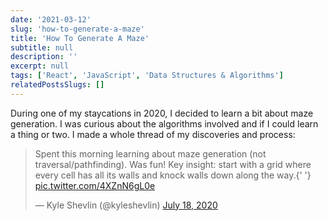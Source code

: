 ```yaml
---
date: '2021-03-12'
slug: 'how-to-generate-a-maze'
title: 'How To Generate A Maze'
subtitle: null
description: ''
excerpt: null
tags: ['React', 'JavaScript', 'Data Structures & Algorithms']
relatedPostsSlugs: []
---
```


During one of my staycations in 2020, I decided to learn a bit about maze generation. I was curious about the algorithms involved and if I could learn a thing or two. <Marker content="I did learn a thing or two." /> I made a whole thread of my discoveries and process:

<blockquote class="twitter-tweet">
  <p lang="en" dir="ltr">
    Spent this morning learning about maze generation (not
    traversal/pathfinding). Was fun! Key insight: start with a grid where every
    cell has all its walls and knock walls down along the way.{' '}
    <a href="https://t.co/4XZnN6gL0e">pic.twitter.com/4XZnN6gL0e</a>
  </p>
  &mdash; Kyle Shevlin (@kyleshevlin) <a href="https://twitter.com/kyleshevlin/status/1284547126379175938?ref_src=twsrc%5Etfw">July 18, 2020</a>
</blockquote>
<script
  async
  src="https://platform.twitter.com/widgets.js"
  charset="utf-8"
></script>
